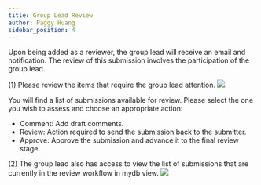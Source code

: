 ```yaml
---
title: Group Lead Review
author: Paggy Huang
sidebar_position: 4
---
```

Upon being added as a reviewer, the group lead will receive an email and notification. The review of this submission involves the participation of the group lead.

(1) Please review the items that require the group lead attention.
![](/img/docs/publication-review-process/group-lead-3.png)

You will find a list of submissions available for review. Please select the one you wish to assess and choose an appropriate action:

* Comment: Add draft comments.
* Review: Action required to send the submission back to the submitter.
* Approve: Approve the submission and advance it to the final review stage.

(2) The group lead also has access to view the list of submissions that are currently in the review workflow in mydb view.
![](/img/docs/publication-review-process/group-lead-1.png)
